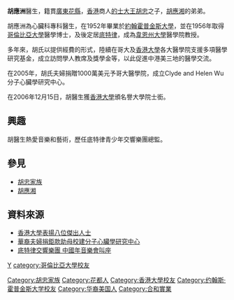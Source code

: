 '''胡應洲'''醫生，籍貫[[廣東|廣東]][[花縣|花縣]]，[[香港|香港]]商人[[的士大王|的士大王]][[胡忠_(商人)|胡忠]]之子，[[胡應湘|胡應湘]]的弟弟。

胡應洲為心臟科專科醫生，在1952年畢業於[[約翰霍普金斯大學|約翰霍普金斯大學]]，並在1956年取得[[哥倫比亞大學|哥倫比亞大學]]醫學博士，及後定居[[底特律|底特律]]，成為[[韋恩州大學|韋恩州大學]]醫學院教授。

多年來，胡氏以提供經費的形式，陸續在哥大及[[香港大學|香港大學]]各大醫學院支援多項醫學研究基金，成立訪問學人教席及獎學金等，以此促進中港美三地的醫學交流。

在2005年，胡氏夫婦捐贈1000萬美元予哥大醫學院，成立Clyde and Helen Wu分子心臟學研究中心。

在2006年12月15日，胡醫生獲[[香港大學|香港大學]]頒名譽大學院士銜。

==興趣==
胡醫生熱愛音樂和藝術，歷任底特律青少年交響樂團總監。

==參見==   
* [[胡忠家族|胡忠家族]]   
* [[胡應湘|胡應湘]]   

== 資料來源 ==   
* [http://www.hku.hk/press/c_news_detail_5494.html 香港大學表揚八位傑出人士]   
* [http://www.chinaqw.com.cn/node2/node2796/node2882/node2884/userobject6ai256609.html 華裔夫婦捐鉅款助母校建分子心臟學研究中心]
* [http://www.worldjournal.com/wj-cg-news.php?nt_seq_id=1495879 底特律交響樂團 中國年音樂會叫座]{{dead link|date=2018年4月 |bot=InternetArchiveBot |fix-attempted=yes }}

{{HK-bio-stub}}   

{{Authority control}}
{{DEFAULTSORT: Wu, Ying Chau}}
[[category:胡姓|Y]]
[[Category:胡忠家族|Category:胡忠家族]]
[[Category:花都人|Category:花都人]]
[[Category:香港大學校友|Category:香港大學校友]]
[[Category:约翰斯·霍普金斯大学校友|Category:约翰斯·霍普金斯大学校友]]
[[category:哥倫比亞大學校友|category:哥倫比亞大學校友]]
[[Category:华裔美国人|Category:华裔美国人]]
[[Category:合和實業|Category:合和實業]]